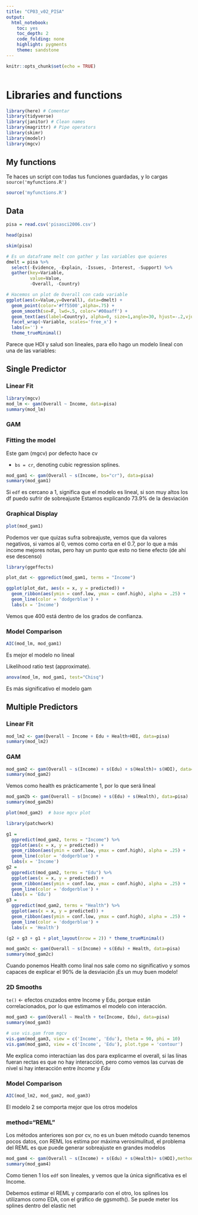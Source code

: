 ```yaml
---
title: "CP03_v02_PISA"
output:
  html_notebook:
    toc: yes
    toc_depth: 2
    code_folding: none
    highlight: pygments
    theme: sandstone
---
```


```r
knitr::opts_chunk$set(echo = TRUE)
```

<!--AQUI EL ESTILO CSS-->

```css
```

<!--FIN DEL ESTILO CSS-->


[//]: Comentario


# Libraries and functions



```r
library(here) # Comentar
library(tidyverse)
library(janitor) # Clean names
library(magrittr) # Pipe operators
library(skimr)
library(modelr)
library(mgcv)
```


## My functions

Te haces un script con todas tus funciones guardadas, y lo cargas `source('myfunctions.R')`

```r
source('myfunctions.R')
```


## Data


```r
pisa = read.csv('pisasci2006.csv')

head(pisa)

skim(pisa)

```



```r
# Es un dataframe melt con gather y las variables que quieres
dmelt = pisa %>% 
  select(-Evidence, -Explain, -Issues, -Interest, -Support) %>% 
  gather(key=Variable, 
         value=Value, 
         -Overall, -Country)

# Hacemos un plot de Overall con cada variable
ggplot(aes(x=Value,y=Overall), data=dmelt) +
  geom_point(color='#ff5500',alpha=.75) +
  geom_smooth(se=F, lwd=.5, color='#00aaff') +
  geom_text(aes(label=Country), alpha=0, size=1,angle=30, hjust=-.2,vjust=-.2) +
  facet_wrap(~Variable, scales='free_x') +
  labs(x='') +
  theme_trueMinimal()
```
Parece que HDI y salud son lineales, para ello hago un modelo lineal con una de las variables:

## Single Predictor

### Linear Fit


```r
library(mgcv)
mod_lm <- gam(Overall ~ Income, data=pisa)
summary(mod_lm)
```

### GAM

### Fitting the model

Este gam (mgcv) por defecto hace cv

-  `bs = cr`, denoting cubic regression splines.

```r
mod_gam1 <- gam(Overall ~ s(Income, bs="cr"), data=pisa)
summary(mod_gam1)
```

Si `edf` es cercano a 1, significa que el modelo es lineal, si son muy altos los df puedo sufrir de sobreajuste
Estamos explicando 73.9% de la desviación

### Graphical Display



```r
plot(mod_gam1)
```

Podemos ver que quizas sufra sobreajuste, vemos que da valores negativos, si vamos al 0, vemos como corta en el 0.7, por lo que a más income mejores notas, pero hay un punto que esto no tiene efecto (de ahí ese descenso)

```r
library(ggeffects)

plot_dat <- ggpredict(mod_gam1, terms = "Income")

ggplot(plot_dat, aes(x = x, y = predicted)) + 
  geom_ribbon(aes(ymin = conf.low, ymax = conf.high), alpha = .25) +
  geom_line(color = 'dodgerblue') + 
  labs(x = 'Income')
```

Vemos que 400 está dentro de los grados de confianza.

### Model Comparison


```r
AIC(mod_lm, mod_gam1)
```

Es mejor el modelo no lineal

Likelihood ratio test (approximate).

```r
anova(mod_lm, mod_gam1, test="Chisq")
```

Es más significativo el modelo gam

## Multiple Predictors


### Linear Fit


```r
mod_lm2 <- gam(Overall ~ Income + Edu + Health+HDI, data=pisa)
summary(mod_lm2)
```

### GAM


```r
mod_gam2 <- gam(Overall ~ s(Income) + s(Edu) + s(Health)+ s(HDI), data=pisa)
summary(mod_gam2)
```
Vemos como health es prácticamente 1, por lo que será lineal

```r
mod_gam2b <- gam(Overall ~ s(Income) + s(Edu) + s(Health), data=pisa)
summary(mod_gam2b)
```

```r
plot(mod_gam2)  # base mgcv plot

library(patchwork) 

g1 = 
  ggpredict(mod_gam2, terms = "Income") %>% 
  ggplot(aes(x = x, y = predicted)) + 
  geom_ribbon(aes(ymin = conf.low, ymax = conf.high), alpha = .25) +
  geom_line(color = 'dodgerblue') + 
  labs(x = 'Income')
g2 = 
  ggpredict(mod_gam2, terms = "Edu") %>% 
  ggplot(aes(x = x, y = predicted)) + 
  geom_ribbon(aes(ymin = conf.low, ymax = conf.high), alpha = .25) +
  geom_line(color = 'dodgerblue') + 
  labs(x = 'Edu')
g3 = 
  ggpredict(mod_gam2, terms = "Health") %>% 
  ggplot(aes(x = x, y = predicted)) + 
  geom_ribbon(aes(ymin = conf.low, ymax = conf.high), alpha = .25) +
  geom_line(color = 'dodgerblue') + 
  labs(x = 'Health')

(g2 + g3 + g1 + plot_layout(nrow = 2)) * theme_trueMinimal()
```
```r
mod_gam2c <- gam(Overall ~ s(Income) + s(Edu) + Health, data=pisa)
summary(mod_gam2c)
```

Cuando ponemos Health como linal nos sale como no significativo y somos capaces de explicar el 90% de la desviación ¡Es un muy buen modelo!

### 2D Smooths

`te()` <- efectos cruzados entre Income y Edu, porque están correlacionados, por lo que estimamos el modelo con interacción.

```r
mod_gam3 <- gam(Overall ~ Health + te(Income, Edu), data=pisa)
summary(mod_gam3)
```



```r
# use vis.gam from mgcv
vis.gam(mod_gam3, view = c('Income', 'Edu'), theta = 90, phi = 10)
vis.gam(mod_gam3, view = c('Income', 'Edu'), plot.type = 'contour')

```

Me explica como interactúan las dos para explicarme el overall, si las línas fueran rectas es que no hay interacción, pero como vemos las curvas de nivel si hay interacción entre *Income* y *Edu*

### Model Comparison


```r
AIC(mod_lm2, mod_gam2, mod_gam3)
```

El modelo 2 se comporta mejor que los otros modelos

### method="REML"

Los métodos anteriores son por cv, no es un buen método cuando tenemos pocos datos, con REML los estima por máxima verosimulitud, el problema del REML es que puede generar sobreajuste en grandes modelos

```r
mod_gam4 <- gam(Overall ~ s(Income) + s(Edu) + s(Health)+ s(HDI),method="REML", data=pisa)
summary(mod_gam4)
```

Como tienen 1 los `edf` son lineales, y vemos que la única significativa es el Income.

Debemos estimar el REML y compararlo con el otro, los splines los utilizamos como EDA, con el gráfico de ggsmoth(). Se puede meter los splines dentro del elastic net
